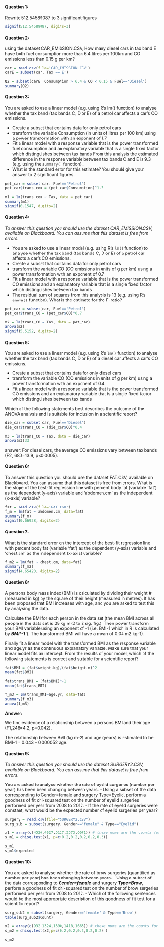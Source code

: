 

#### Question 1: 
Rewrite 512.54589087 to 3 significant figures
```r
signif(512.54589087, digits=3)
```

#### Question 2: 
using the dataset CAR_EMISSION.CSV, How many diesel cars in tax band E have both fuel consumption more than 6.4 litres per 100km and CO emissions less than 0.15 g per km?
```r
car = read.csv(file='CAR_EMISSION.CSV')
carE = subset(car, Tax =='E')

Q2 = subset(carE, Consumption > 6.4 & CO < 0.15 & Fuel=='Diesel')
summary(Q2)
```
#### Question 3: 

You are asked to use a linear model (e.g. using R's lm() function) to analyse whether the tax band (tax bands C, D or E) of a petrol car affects a car's CO emissions.

- Create a subset that contains data for only petrol cars
- transform the variable Consumption (in units of litres per 100 km) using a power transformation with an exponent of 1.7
- Fit a linear model with a response variable that is the power transformed fuel consumption and an explanatory variable that is a single fixed factor which distinguishes between tax bands From this analysis the estimated difference in the response variable between tax bands C and E is 9.3 (e.g. using the ``summary()`` function) . 
- What is the standard error for this estimate? You should give your answer to 2 significant figures.

```r
pet_car = subset(car, Fuel=='Petrol')
pet_car$trans_con = (pet_car$Consumption)^1.7

m1 = lm(trans_con ~ Tax, data = pet_car)
summary(m1)
signif(0.1547, digits=2)
```

#### Question 4: 

*To answer this question you should use the dataset CAR_EMISSION.CSV, available on Blackboard. You can assume that this dataset is free from errors.*

- You are asked to use a linear model (e.g. using R's `lm()` function) to analyse whether the tax band (tax bands C, D or E) of a petrol car affects a car's CO emissions.
- Create a subset that contains data for only petrol cars
- transform the variable CO (CO emissions in units of g per km) using a power transformation with an exponent of 0.7
- Fit a linear model with a response variable that is the power transformed CO emissions and an explanatory variable that is a single fixed factor which distinguishes between tax bands
- The residual sum of squares from this analysis is 13 (e.g. using R's `anova()` function). What is the estimate for the F-ratio?

```r
pet_car = subset(car, Fuel=='Petrol')
pet_car$trans_CO = (pet_car$CO)^0.7

m2 = lm(trans_CO ~ Tax, data = pet_car)
anova(m2)
signif(5.5152, digits=2)
```
#### Question 5: 
You are asked to use a linear model (e.g. using R's `lm()` function) to analyse whether the tax band (tax bands C, D or E) of a diesel car affects a car's CO emissions.

- Create a subset that contains data for only diesel cars
- transform the variable CO (CO emissions in units of g per km) using a power transformation with an exponent of 0.4
- Fit a linear model with a response variable that is the power transformed CO emissions and an explanatory variable that is a single fixed factor which distinguishes between tax bands

Which of the following statements best describes the outcome of the ANOVA analysis and is suitable for inclusion in a scientific report?

```r
die_car = subset(car, Fuel=='Diesel')
die_car$trans_CO = (die_car$CO)^0.4

m3 = lm(trans_CO ~ Tax, data = die_car)
anova(m3)33
```
answer: For diesel cars, the average CO emissions vary between tax bands 
(F2, 680=13.9, p<0.0005).

#### Question 6: 

To answer this question you should use the dataset FAT.CSV, available on Blackboard. You can assume that this dataset is free from errors.
What is the slope of the best-fit regression line with percent body fat (variable 'fat') as the dependent (y-axis) variable and 'abdomen.cm' as the independent (x-axis) variable?

```r
fat = read.csv(file='FAT.CSV')
f_m = lm(fat ~ abdomen.cm, data=fat)
summary(f_m)
signif(0.66928, digits=2)
```
#### Question 7: 

What is the standard error on the intercept of the best-fit regression line with percent body fat (variable 'fat') as the dependent (y-axis) variable and 'chest.cm' as the independent (x-axis) variable?
```r
f_m2 = lm(fat ~ chest.cm, data=fat)
summary(f_m2)
signif(4.65420, digits=2)
```
#### Question 8: 
A persons body mass index (BMI) is calculated by dividing their weight #(measured in kg) by the square of their height (measured in metres). It has been proposed that BMI increases with age, and you are asked to test this by 
analysing the data.

Calculate the BMI for each person in the data set (the mean BMI across all people in the data set is 25 kg m-2 to 2 sig. fig.).
Then power transform your BMI variable using an exponent of -1 (i.e. BMI-1 which in R is calculated by ***BMI^-1`***). The transformed BMI will have a mean of 0.04 m2 kg-1).

Finally fit a linear model with the transformed BMI as the response variable and age.yr as the continuous explanatory variable.
Make sure that your linear model fits an intercept. From the results of your model, which of the following statements is correct and suitable for a scientific report?

```r
fat$BMI = (fat$weight.kg)/(fat$height.m)^2
mean(fat$BMI)

fat$trans_BMI = (fat$BMI)^-1
mean(fat$trans_BMI)

f_m3 = lm(trans_BMI~age.yr, data=fat)
summary(f_m3)
anova(f_m3)
```

 **Answer: **
 
 We find evidence of a relationship between a persons BMI and their age (F1,248=4.2, p=0.042). 
 
 The relationship between BMI (kg m-2) and age (years) is estimated to be BMI-1 = 0.043 - 0.000052 age.


#### Question 9: 
*To answer this question you should use the dataset SURGERY2.CSV, available on Blackboard. You can assume that this dataset is free from errors.*

You are asked to analyse whether the rate of eyelid surgeries (number per year) has been been changing between years.
- Using a subset of the data corresponding to Gender=female and surgery Type=Eyelid, perform a goodness of fit chi-squared test on the number of eyelid surgeries performed per year from 2008 to 2012.
- If the rate of eyelid surgeries were constant, what would be the expected number of eyelid surgeries per year?

```r
surgery = read.csv(file="SURGERY2.CSV")
surg_sub = subset(surgery, Gender=="female" & Type=="Eyelid")

x1 = array(c(4520,4827,5127,5373,6071)) # these nums are the counts for each year
s_m1 = chisq.test(x1, p=c(0.2,0.2,0.2,0.2,0.2))

s_m1
s_m1$expected
```

#### Question 10: 

You are asked to analyse whether the rate of brow surgeries (quantified as number per year) has been changing between years.
- Using a subset of the data corresponding to ***Gender=female*** and surgery ***Type=Brow***, perform a goodness of fit chi-squared test on the number of brow surgeries performed per year from 2008 to 2012.
- Which of the following sentences would be the most appropriate description of this goodness of fit test for a scientific report?

```r
surg_sub2 = subset(surgery, Gender=='female' & Type=='Brow')
table(surg_sub2$Count)

x2 = array(c(932,1324,1390,1418,1663)) # these nums are the counts for each year
s_m2 = chisq.test(x2,p=c(0.2,0.2,0.2,0.2,0.2) )

s_m2
```
